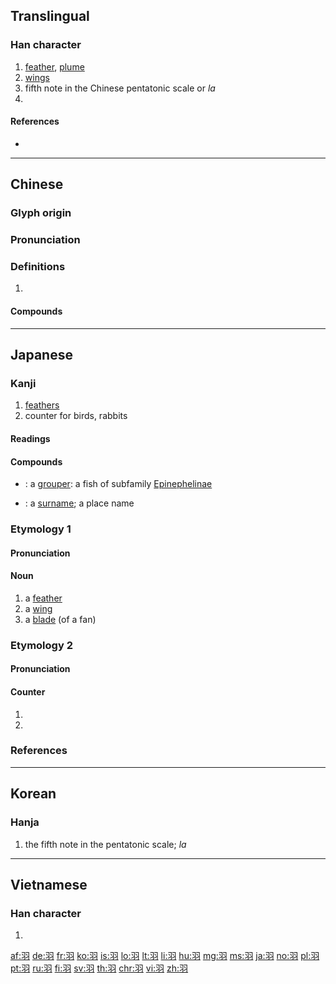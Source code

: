 {{character info/new}}
==Translingual==
{{stroke order|type=animate}}

===Han character===
{{Han char|rn=124|rad=羽|as=00|sn=6|four=1712.0|canj=SMSIM|ids=⿰习习 <small>(GTJV)</small>,⿰⿹𠃌⿰丿丿⿹𠃌⿰丿丿 <small>(K)</small>,⿰⿹𠃌⿱丿丿⿹𠃌⿱丿丿 <small>(K)</small>}}

# [[feather]], [[plume]]
# [[wings]]
# fifth note in the Chinese pentatonic scale or ''la''
# {{mul-kangxi radical-def}}

====References====
* {{Han ref|kx=0955.010|dkj=28614|dj=1400.070|hdz=53341.010|uh=7FBD|ud=32701|bh=A6D0|bd=42704}}

----

==Chinese==
{{zh-forms}}

===Glyph origin===
{{Han etym}}

===Pronunciation===
{{zh-pron
|m=yǔ
|c=jyu5
|h=pfs=yí
|mn=qz,tw,xm:ú/zz:í
|mc=y
|oc=y
|cat=
}}

===Definitions===
{{zh-hanzi}}

# {{rfdef|zh}}

====Compounds====
{{zh-der|羽翅|羽冠|羽毛|羽毛豐滿|羽毛球|羽毛未豐|羽絨|羽扇|羽翼|吉光片羽|嚴羽|天生羽翼|威鳳一羽|射石飲羽|干羽|引商刻羽|愛惜羽毛|應弦飲羽|拂毛羽|插羽|撥風羽|毛羽|沒金飲羽|白羽|移宮換羽|積羽沉舟|羽人|羽儀|羽化|羽化登仙|羽化飛天|羽士|羽客|羽山|羽扇綸巾|羽扇豆|羽旄|羽族|羽書|羽林|羽林軍|羽楫|羽檄|羽檄交馳|羽檄飛馳|羽毛衣|羽流|羽狀脈|羽狀複葉|羽獵|羽球|羽紗|羽緞|羽翮|羽翮已就|羽翮飛肉|羽翼已成|羽聲|羽葆|羽蓋|羽蟲|羽觴|羽蹈烈火|羽量級|羽駕|羽騎|翠羽|翻羽|脫羽|膠羽|自惜羽毛|貂羽|負羽|迅羽|銀杯羽化|鎩羽|鎩羽而歸|鑽皮出羽|關羽|關羽髯|陸羽|霓裳羽衣|項羽|飛書傳羽|飲羽|鴇羽|黨羽}}

----

==Japanese==

===Kanji===
{{ja-kanji|grade=2|rs=羽00}}

# [[feathers]]
# counter for birds, rabbits

====Readings====
{{ja-readings
|goon=[[う]] (u)
|kanon=[[う]] (u)
|kun=[[は]] (ha), [[はね]] (hane), [[わ]] (wa)
|nanori=[[しゅう]] (shū), [[ば]]
}}

====Compounds====
{{der-top}}
* {{ja-r|羽太|はた}}: a [[grouper]]: a fish of subfamily [[Epinephelinae]]
* {{ja-r|羽田|はねだ}}: a [[surname]]; a place name
{{der-bottom}}

===Etymology 1===
{{ja-kanjitab|yomi=k|はね}}

====Pronunciation====
{{ja-pron|yomi=k|はね|acc=0|acc_ref=DJR}}

====Noun====
{{ja-noun|はね}}

# a [[feather]]
# a [[wing]]
# a [[blade]] (of a fan)

===Etymology 2===
{{ja-kanjitab|yomi=k|わ}}

====Pronunciation====
{{ja-pron|yomi=k|わ}}

====Counter====
{{ja-pos|counter|わ}}

# {{non-gloss definition|counter for birds}}
# {{non-gloss definition|counter for rabbits}}

===References===
<references/>

----

==Korean==

===Hanja===
{{ko-hanja|hangeul=우|eumhun=|rv=u|mr=u|y=wu}}

# the fifth note in the pentatonic scale; <i>la</i>

----

==Vietnamese==

===Han character===
{{vi-hantu|[[võ]], [[vũ]]|rs=羽00}}

# {{defn|lang=vi|sort=羽00}}

[[Category:CJKV radicals| ]]

[[af:羽]]
[[de:羽]]
[[fr:羽]]
[[ko:羽]]
[[is:羽]]
[[lo:羽]]
[[lt:羽]]
[[li:羽]]
[[hu:羽]]
[[mg:羽]]
[[ms:羽]]
[[ja:羽]]
[[no:羽]]
[[pl:羽]]
[[pt:羽]]
[[ru:羽]]
[[fi:羽]]
[[sv:羽]]
[[th:羽]]
[[chr:羽]]
[[vi:羽]]
[[zh:羽]]